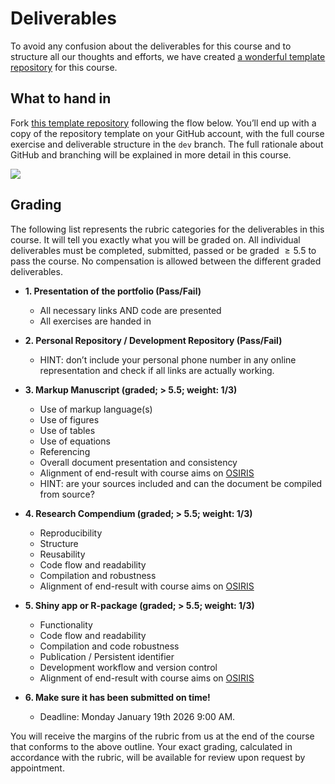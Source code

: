 # Deliverables {.unnumbered}


To avoid any confusion about the deliverables for this course and to structure all our thoughts and efforts, we have created [a wonderful template repository](https://github.com/hanneoberman/markup_deliverables/tree/dev) for this course.

## What to hand in {#sec-deliv}
Fork [this template repository](https://github.com/hanneoberman/markup_deliverables/tree/dev) following the flow below. You'll end up with a copy of the repository template on your GitHub account, with the full course exercise and deliverable structure in the `dev` branch. The full rationale about GitHub and branching will be explained in more detail in this course. 

![](images/deliv.gif)

## Grading {#sec-grade}
The following list represents the rubric categories for the deliverables in this course. It will tell you exactly what you will be graded on. All individual deliverables must be completed, submitted, passed or be graded $\geq 5.5$ to pass the course. No compensation is allowed between the different graded deliverables. 

- **1. Presentation of the portfolio (Pass/Fail)**  
  - All necessary links AND code are presented
  - All exercises are handed in
  
- **2. Personal Repository / Development Repository (Pass/Fail)** 
  - HINT: don't include your personal phone number in any online representation and check if all links are actually working. 
  
- **3. Markup Manuscript (graded; > 5.5; weight: 1/3)**
  - Use of markup language(s)
  - Use of figures
  - Use of tables
  - Use of equations
  - Referencing
  - Overall document presentation and consistency
  - Alignment of end-result with course aims on [OSIRIS](https://osiris-student.uu.nl/#/onderwijscatalogus/extern/cursus?cursuscode=202000010&taal=en&collegejaar=huidig)
  - HINT: are your sources included and can the document be compiled from source?
- **4. Research Compendium (graded; > 5.5; weight: 1/3)**                   
  - Reproducibility
  - Structure
  - Reusability
  - Code flow and readability
  - Compilation and robustness
  - Alignment of end-result with course aims on [OSIRIS](https://osiris-student.uu.nl/#/onderwijscatalogus/extern/cursus?cursuscode=202000010&taal=en&collegejaar=huidig)
- **5. Shiny app or R-package (graded; > 5.5; weight: 1/3)**

  - Functionality 
  - Code flow and readability
  - Compilation and code robustness
  - Publication / Persistent identifier
  - Development workflow and version control
  - Alignment of end-result with course aims on [OSIRIS](https://osiris-student.uu.nl/#/onderwijscatalogus/extern/cursus?cursuscode=202000010&taal=en&collegejaar=huidig)

- **6. Make sure it has been submitted on time!**

  - Deadline: Monday January 19th 2026 9:00 AM.
  <!--# - If for some reason this poses a problem for you, please contact the course coordinator as soon as possible.-->
  
You will receive the margins of the rubric from us at the end of the course that conforms to the above outline. Your exact grading, calculated in accordance with the rubric, will be available for review upon request by appointment.
